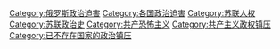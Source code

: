 {{Commons category|Political repression in the Soviet Union}}

[[Category:俄罗斯政治迫害|Category:俄罗斯政治迫害]]
[[Category:各国政治迫害|Category:各国政治迫害]]
[[Category:苏联人权|Category:苏联人权]]
[[Category:苏联政治史|Category:苏联政治史]]
[[Category:共产恐怖主义|Category:共产恐怖主义]]
[[Category:共产主义政权镇压|Category:共产主义政权镇压]]
[[Category:已不存在国家的政治镇压|Category:已不存在国家的政治镇压]]